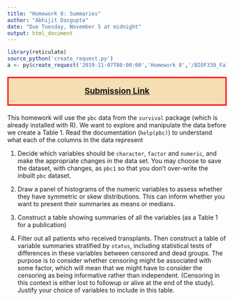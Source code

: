 ```yaml
---
title: "Homework 8: Summaries"
author: "Abhijit Dasgupta"
date: "Due Tuesday, November 5 at midnight"
output: html_document
---
```




```r
library(reticulate)
source_python('create_request.py')
a <- py$create_request('2019-11-07T00:00:00','Homework 8','/BIOF339_Fall2019/Homeworks/HW8')
```

<p style="color: black; border:3px; border-style: solid; border-color: red;padding: 1em; background-color: wheat;font-size: 14pt;text-align:center">
[**Submission Link**](`r a$url`){target='_blank'}
</p>

This homework will use the `pbc` data from the `survival` package (which is already installed with R). 
We want to explore and manipulate the data before we create a Table 1. Read the documentation (`help(pbc)`)
to understand what each of the columns in the data represent

1. Decide which variables should be `character`, `factor` and `numeric`, and make the appropriate changes
in the data set. You may choose to save the dataset, with changes, as `pbc1` so that you don't over-write the inbuilt `pbc` dataset. 

1. Draw a panel of histograms of the numeric variables to assess whether they have symmetric or skew 
distributions. This can inform whether you want to present their summaries as means or medians.

1. Construct a table showing summaries of all the variables (as a Table 1 for a publication)

1. Filter out all patients who received transplants. Then construct a table of variable summaries stratified by `status`, including statistical tests of differences in these variables between censored and dead groups. The purpose is to consider whether censoring might be associated with some factor, which will mean that we might have to consider the censoring as being informative rather than independent. (Censoring in this context is either lost to followup or alive at the end of the study). Justify your choice of variables to include in this table. 
